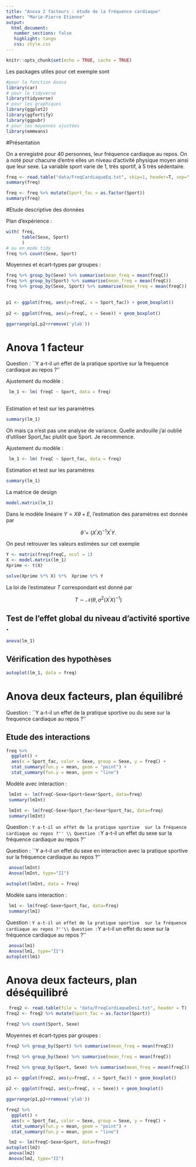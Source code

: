 ```yaml
---
title: "Anova 2 facteurs : étude de la fréquence cardiaque"
author: "Marie-Pierre Etienne"
output: 
  html_document:
   number_sections: false
   highlight: tango
   css: style.css
---
```


```r
knitr::opts_chunk$set(echo = TRUE, cache = TRUE)
```


Les packages utiles pour cet exemple sont 
```r
#pour la fonction Anova
library(car)
# pour le tidyverse
library(tidyverse)
# pour les graphiques
library(ggplot2) 
library(ggfortify)
library(ggpubr)
# pour les moyennes ajustées
library(emmeans) 

```

#Présentation

On a enregistré pour 40 personnes, leur fréquence cardiaque au repos. On a noté pour chacune d'entre elles un niveau d'activité physique moyen ainsi que leur sexe. La variable sport varie de 1, très sportif, à 5 très sédentaire.

```r
freq <- read.table("data/FreqCardiaqueEq.txt", skip=1, header=T, sep=" ") 
summary(freq)

freq <- freq %>% mutate(Sport_fac = as.factor(Sport))
summary(freq)
```

#Etude descriptive des données

Plan d'expérience :
```r

with( freq,
      table(Sexe, Sport)
      )
# ou en mode tidy
freq %>% count(Sexe, Sport)
```



Moyennes et écart-types par groupes :

```r
freq %>% group_by(Sexe) %>% summarise(mean_freq = mean(freqC))
freq %>% group_by(Sport) %>% summarise(mean_freq = mean(freqC))
freq %>% group_by(Sexe, Sport) %>% summarise(mean_freq = mean(freqC))

  
p1 <- ggplot(freq, aes(y=freqC, x = Sport_fac)) + geom_boxplot()
  
p2 <- ggplot(freq, aes(y=freqC, x = Sexe)) + geom_boxplot()

ggarrange(p1,p2+rremove('ylab'))
```

# Anova 1 facteur
Question : ``Y a-t-il un effet de la pratique sportive sur la frequence cardiaque au repos ?''


Ajustement du modèle :
```r
 lm_1 <- lm( freqC ~ Sport, data = freq)
 
```

Estimation et test sur les paramètres 

```r
summary(lm_1)
```

Oh mais ça n'est pas une analyse de variance. Quelle andouille j'ai oublié d'utiliser Sport_fac plutôt que Sport. Je recommence.


Ajustement du modèle :
```r
 lm_1 <- lm( freqC ~ Sport_fac, data = freq)
```

Estimation et test sur les paramètres 

```r
summary(lm_1)
```

La matrice de design
```r
model.matrix(lm_1)
```

Dans le modèle linéaire $Y=X\theta +E$, l'estimation des paramètres est donnée par 

$$ \hat{\theta} = (X^\prime X )^{-1} X^\prime  Y.$$


On peut retrouver les valeurs estimées  sur cet exemple

```r
Y <- matrix(freq$freqC, ncol = 1)
X <- model.matrix(lm_1)
Xprime <- t(X)

solve(Xprime %*% X) %*%  Xprime %*% Y
```

La loi de l'estimateur $T$ correspondant est donné par

$$T\sim\mathcal{N}\left( \theta, \sigma^2 (X^\prime X)^{-1} \right)$$


## Test de l'effet global du niveau d'activité sportive .

```r
anova(lm_1)
```


## Vérification des hypothèses

```r
autoplot(lm_1, data = freq)
```







# Anova deux facteurs, plan équilibré
Question : ``Y a-t-il un effet de la pratique sportive ou du sexe sur la frequence cardiaque au repos ?''


## Etude des interactions

```r

freq %>% 
  ggplot() +
  aes(x = Sport_fac, color = Sexe, group = Sexe, y = freqC) +
  stat_summary(fun.y = mean, geom = "point") +
  stat_summary(fun.y = mean, geom = "line")

```

Modèle avec interaction :
```r
 lmInt <- lm(freqC~Sexe+Sport+Sexe*Sport, data=freq)
 summary(lmInt)
```
```r
 lmInt <- lm(freqC~Sexe+Sport_fac+Sexe*Sport_fac, data=freq)
 summary(lmInt)
```

Question : ``Y a-t-il un effet de la pratique sportive  sur la fréquence cardiaque au repos ?'' \\
Question : ``Y a-t-il un effet du sexe  sur la fréquence cardiaque au repos ?''

Question : ``Y a-t-il un effet du sexe en interaction avec la pratique sportive sur la fréquence cardiaque au repos ?''
```r
 anova(lmInt)
 Anova(lmInt, type="II")
```


```r
autoplot(lmInt, data = freq)
```






Modèle sans interaction :

```r
 lm1 <- lm(freqC~Sexe+Sport_fac, data=freq)
 summary(lm1)

```

Question : ``Y a-t-il un effet de la pratique sportive  sur la fréquence cardiaque au repos ?''\\
Question : ``Y a-t-il un effet du sexe  sur la fréquence cardiaque au repos ?''

```r
 anova(lm1)
 Anova(lm1, type="II")
autoplot(lm1)
```



# Anova deux facteurs, plan déséquilibré

```r
 freq2 <- read.table(file = "data/FreqCardiaqueDes1.txt", header = T)
freq2 <- freq2 %>% mutate(Sport_fac = as.factor(Sport))

freq2 %>% count(Sport, Sexe) 
```

Moyennes et écart-types par groupes :

```r
freq2 %>% group_by(Sport) %>% summarise(mean_freq = mean(freqC)) 

freq2 %>% group_by(Sexe) %>% summarise(mean_freq = mean(freqC)) 

freq2 %>% group_by(Sport, Sexe) %>% summarise(mean_freq = mean(freqC)) 
```


```r
p1 <- ggplot(freq2, aes(y=freqC, x = Sport_fac)) + geom_boxplot()
  
p2 <- ggplot(freq2, aes(y=freqC, x = Sexe)) + geom_boxplot()

ggarrange(p1,p2+rremove('ylab'))

freq2 %>% 
  ggplot() +
  aes(x = Sport_fac, color = Sexe, group = Sexe, y = freqC) +
  stat_summary(fun.y = mean, geom = "point") +
  stat_summary(fun.y = mean, geom = "line")

```





```r
 lm2 <- lm(freqC~Sexe+Sport, data=freq2)
autoplot(lm2)
 anova(lm2)
 Anova(lm2, type="II")
```

